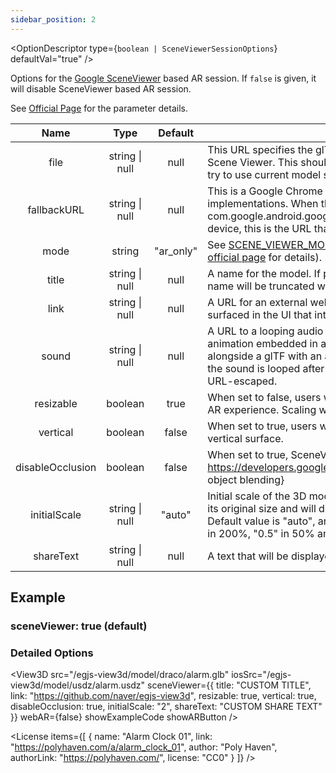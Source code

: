 ```yaml
---
sidebar_position: 2
---
```



<OptionDescriptor type={`boolean | SceneViewerSessionOptions`} defaultVal="true" />

Options for the [Google SceneViewer](https://developers.google.com/ar/develop/java/scene-viewer) based AR session.
If `false` is given, it will disable SceneViewer based AR session.

See [Official Page](https://developers.google.com/ar/develop/java/scene-viewer#supported_intent_parameters) for the parameter details.

|Name|Type|Default|Description|
|:---:|:---:|:---:|---|
|file|string \| null|null|This URL specifies the glTF or glb file that should be loaded into Scene Viewer. This should be URL-escaped. If `null` is given, it will try to use current model shown on the canvas.|
|fallbackURL|string \| null|null|This is a Google Chrome feature supported only for web-based implementations. When the Google app com.google.android.googlequicksearchbox is not present on the device, this is the URL that Google Chrome navigates to.|
|mode|string|"ar_only"|See [SCENE_VIEWER_MODE](/docs/api/SCENE_VIEWER_MODE) for available modes (also check their [official page](https://developers.google.com/ar/develop/java/scene-viewer) for details).|
|title|string \| null|null|A name for the model. If present, it will be displayed in the UI. The name will be truncated with ellipses after 60 characters.|
|link|string \| null|null|A URL for an external webpage. If present, a button will be surfaced in the UI that intents to this URL when clicked.|
|sound|string \| null|null|A URL to a looping audio track that is synchronized with the first animation embedded in a glTF file. It should be provided alongside a glTF with an animation of matching length. If present, the sound is looped after the model is loaded. This should be URL-escaped.|
|resizable|boolean|true|When set to false, users will not be able to scale the model in the AR experience. Scaling works normally in the 3D experience.|
|vertical|boolean|false|When set to true, users will be able to place the model on a vertical surface.|
|disableOcclusion|boolean|false|When set to true, SceneViewer will disable {@link https://developers.google.com/ar/develop/java/depth/introduction object blending}|
|initialScale|string \| null|"auto"|Initial scale of the 3D model. If set to `null`, 3D model will shown as its original size and will disable the "View actual size" button. Default value is "auto", and "1" will show model size in 100%, "2" in 200%, "0.5" in 50% and so on.|
|shareText|string \| null|null|A text that will be displayed when user clicked the share button.|

## Example
### sceneViewer: true (default)
<View3D
  src="/egjs-view3d/model/draco/alarm.glb"
  iosSrc="/egjs-view3d/model/usdz/alarm.usdz"
  sceneViewer={true}
  webAR={false}
  showExampleCode
  showARButton />

### Detailed Options
<View3D
  src="/egjs-view3d/model/draco/alarm.glb"
  iosSrc="/egjs-view3d/model/usdz/alarm.usdz"
  sceneViewer={{
    title: "CUSTOM TITLE",
    link: "https://github.com/naver/egjs-view3d",
    resizable: true,
    vertical: true,
    disableOcclusion: true,
    initialScale: "2",
    shareText: "CUSTOM SHARE TEXT"
  }}
  webAR={false}
  showExampleCode
  showARButton />

<License items={[
  {
    name: "Alarm Clock 01",
    link: "https://polyhaven.com/a/alarm_clock_01",
    author: "Poly Haven",
    authorLink: "https://polyhaven.com/",
    license: "CC0"
  }
]} />
